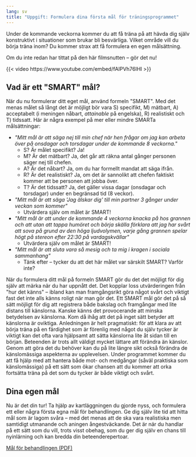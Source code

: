 ```yaml
---
lang: sv
title: "Uppgift: Formulera dina första mål för träningsprogrammet"
---
```


Under de kommande veckorna kommer du att få träna på att hävda dig själv
konstruktivt i situationer som brukar bli besvärliga. Vilket område vill
du börja träna inom? Du kommer strax att få formulera en egen
målsättning.

Om du inte redan har tittat på den här filmsnutten -- gör det nu!

{{< video https://www.youtube.com/embed/fAlPVh76lHI >}}

## Vad är ett \"SMART\" mål?

När du nu formulerar ditt eget mål, använd formeln \"SMART\". Med det
menas målet så långt det är möjligt bör vara S) specifikt, M) mätbart,
A) acceptabelt (i meningen nåbart, *attainable* på engelska), R) realistiskt och T) tidssatt.
Här är några exempel på mer eller mindre SMARTa målsättningar:

-   *\"Mitt mål är att säga nej till min chef när hen frågar om jag kan
    arbeta över på onsdagar och torsdagar under de kommande 8
    veckorna.\"*
    -   S? Är målet specifikt? Ja!
    -   M? Är det mätbart? Ja, det går att räkna antal gånger personen
        säger nej till chefen.
    -   A? Är det nåbart? Ja, om du har formellt mandat att säga ifrån.
    -   R? Är det realistiskt? Ja, om det är sannolikt att chefen
        faktiskt kommer att be personen att jobba över.
    -   T? Är det tidssatt? Ja, det gäller vissa dagar (onsdagar och
        torsdagar) under en begränsad tid (8 veckor).
-   *\"Mitt mål är att säga \'Jag älskar dig\' till min partner 3 gånger
    under veckan som kommer\"*
    -   Utvärdera själv om målet är SMART!
-   *\"Mitt mål är att under de kommande 4 veckorna knacka på hos
    grannen och att utan att tappa humöret och börja skälla förklara att
    jag har svårt att sova på grund av den höga ljudvolymen, varje gång
    grannen spelar högt på stereon efter 22:30 på vardagskvällar\"*
    -   Utvärdera själv om målet är SMART!
-   *\"Mitt mål är att sluta vara så mesig och ta mig i kragen i sociala
    sammanhang\"*
    -   Tänk efter -- tycker du att det här målet var särskilt SMART?
        Varför inte?

När du formulera ditt mål på formeln SMART gör du det det möjligt för dig själv
att märka när du har uppnått det. Det kopplar loss utvärderingen från \"hur det
känns\" -- ibland kan man framgångsrikt göra något svårt och viktigt fast det
inte alls känns roligt när man gör det. Ett SMART mål gör det på så sätt möjligt
för dig att registrera både bakslag och framgångar med lite distans till
känslorna. Kanske känns det provocerande att minska betydelsen av känslorna. Kom
då ihåg att det på inget sätt betyder att känslorna är oviktiga. Anledningen är
helt pragmatiskt: för att klara av att börja träna på en färdighet som är
förenlig med något du själv tycker är viktigt kan det ofta vara hjälpsamt att
sätta känslorna lite åt sidan till en början. Beteenden är trots allt väldigt
mycket lättare att förändra än känslor. Genom att göra det du behöver kan du på
lite längre sikt också förändra de känslomässiga aspekterna av upplevelsen.
Under programmet kommer du att få hjälp med att hantera både mot- och medgångar
(såväl praktiska som känslomässiga) på ett sätt som ökar chansen att du kommer
att orka fortsätta träna på det som du tycker är både viktigt och svårt.

## Dina egen mål

Nu är det din tur! Ta hjälp av kartläggningen du gjorde nyss, och formulera ett
eller några första egna mål för behandlingen. Ge dig själv lite tid att hitta
mål som är lagom svåra -- med det menas att de ska vara realistiska men
samtidigt utmanande och aningen ångestväckande. Det är när du handlar på ett
sätt som du vill, trots visst obehag, som du ger dig själv en chans till
nyinlärning och kan bredda din beteenderepertoar.

::: {.content-visible when-format="html"}
[Mål för behandlingen (PDF)](forms/4f1b5b6c8b7a92eb516892f5f44e84e7.pdf)
:::
